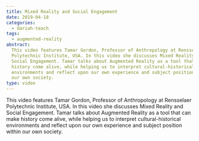 ```yaml
---
title: Mixed Reality and Social Engagement
date: 2019-04-18
categories:
  - dariah-teach
tags:
  - augmented-reality
abstract:
  This video features Tamar Gordon, Professor of Anthropology at Rensselaer
  Polytechnic Institute, USA. In this video she discusses Mixed Reality and
  Social Engagement. Tamar talks about Augmented Reality as a tool that can make
  history come alive, while helping us to interpret cultural-historical
  environments and reflect upon our own experience and subject position within
  our own society.
type: video
---
```


This video features Tamar Gordon, Professor of Anthropology at Rensselaer
Polytechnic Institute, USA. In this video she discusses Mixed Reality and Social
Engagement. Tamar talks about Augmented Reality as a tool that can make history
come alive, while helping us to interpret cultural-historical environments and
reflect upon our own experience and subject position within our own society.

<VideoCard
  title="Mixed Reality and Social Engagement"
  id="ioUh30dOkj0"
  image="images/tamar-gordon.jpg"
/>
